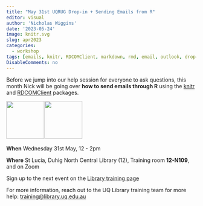 ```yaml
---
title: "May 31st UQRUG Drop-in + Sending Emails from R"
editor: visual
author: 'Nicholas Wiggins'
date: '2023-05-24'
image: knitr.svg
slug: apr2023
categories:
  - workshop
tags: [emails, knitr, RDCOMClient, markdown, rmd, email, outlook, drop-in, help]
DisableComments: no
---
```


Before we jump into our help session for everyone to ask questions, this month Nick will be going over **how to send emails through R** using the [knitr](https://yihui.org/knitr/) and [RDCOMClient](https://github.com/omegahat/RDCOMClient) packages. 

<p float="left">

<img src="https://uqrug.netlify.app/uqrug.png" height="100" style="margin-right:-0.2em;"/> <img src="knitr.svg" height="100" style="margin-right:-0.2em;"/>

</p>

**When** Wednesday 31st May, 12 - 2pm

**Where** St Lucia, Duhig North Central Library (12), Training room **12-N109**, and on Zoom

Sign up to the next event on the [Library training page](https://studenthub.uq.edu.au/students/events/detail/4498765)

For more information, reach out to the UQ Library training team for more help: <a href="javascript:void(0);" onclick="copyEvent('copy')" id="copy" title="Click to copy email address">training\@library.uq.edu.au</a>
